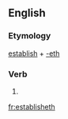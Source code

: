 ==English==

===Etymology===
[[establish]] + [[-eth]]

===Verb===
{{en-verb form}}

# {{en-archaic third-person singular of|establish}}

[[fr:establisheth]]